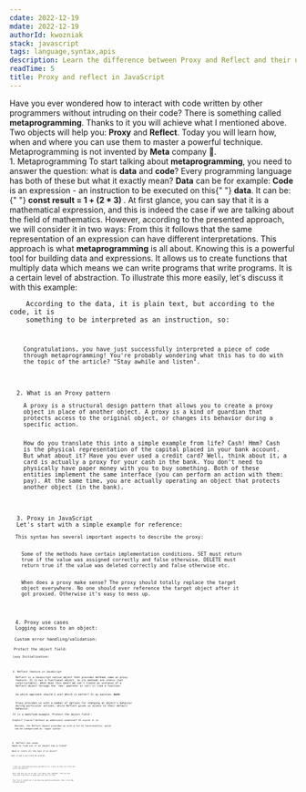 ```yaml
---
cdate: 2022-12-19
mdate: 2022-12-19
authorId: kwozniak
stack: javascript
tags: language,syntax,apis
description: Learn the difference between Proxy and Reflect and their useful use cases.
readTime: 5
title: Proxy and reflect in JavaScript
---
```


<Prelude>
  <M>
    Have you ever wondered how to interact with code written by other
    programmers without intruding on their code?
  </M>
  <M>
    There is something called <B>metaprogramming</B>. Thanks to it you will
    achieve what I mentioned above.
  </M>
  <M>
    Two objects will help you: <B>Proxy</B> and <B>Reflect</B>. Today you will
    learn how, when and where you can use them to master a powerful technique.
  </M>
  <Hint hasBg>
    Metaprogramming is not invented by <B>Meta</B> company 🤡.
  </Hint>
</Prelude>

<Section>
  <XL>1. Metaprogramming</XL>
  <M>
    To start talking about <B>metaprogramming</B>, you need to answer the
    question: what is <B>data</B> and <B>code</B>? Every programming language
    has both of these but what it exactly mean?
  </M>
  <M>
    <B>Data</B> can be for example:
  </M>
  <List items="number, symbol, array, object, string" />
  <M>
    <B>Code</B> is an expression - an instruction to be executed on this{" "}
    <B>data</B>. It can be:{" "}
    <B hasBg fullBg>
      const result = 1 + (2 * 3)
    </B>
    .
  </M>
  <M>
    At first glance, you can say that it is a mathematical expression, and this
    is indeed the case if we are talking about the field of mathematics.
    However, according to the presented approach, we will consider it in two
    ways:
  </M>
  <List items="by data: '1 + (2 * 3)' - is a string!, by code: '1 + (2 * 3)' - is it code snippet? Then it is 7!" />
  <M>
    From this it follows that the same representation of an expression can have
    different interpretations. This approach is what <B>metaprogramming</B> is
    all about.
  </M>
  <M>
    Knowing this is a powerful tool for building data and expressions. It allows
    us to create functions that multiply data which means we can write programs
    that write programs. It is a certain level of abstraction.
  </M>
  <M>To illustrate this more easily, let's discuss it with this example:</M>
  <Code
    description="For loop"
    src="/snippets/proxy-and-reflect-in-javascript/for.js"
  />
  <M>
    According to the data, it is plain text, but according to the code, it is
    something to be interpreted as an instruction, so:
  </M>
  <Code
    description="For as set of instructions"
    src="/snippets/proxy-and-reflect-in-javascript/for-pseudo.txt"
  />
  <Hint hasBg>
    Congratulations, you have just successfully interpreted a piece of code
    through metaprogramming! You're probably wondering what this has to do with
    the topic of the article? "Stay awhile and listen".
  </Hint>
</Section>

<Section>
  <XL>2. What is an Proxy pattern</XL>
  <M>
    A proxy is a structural design pattern that allows you to create a proxy
    object in place of another object. A proxy is a kind of guardian that
    protects access to the original object, or changes its behavior during a
    specific action.
  </M>
  <M>
    How do you translate this into a simple example from life? Cash! Hmm? Cash
    is the physical representation of the capital placed in your bank account.
    But what about it? Have you ever used a credit card? Well, think about it, a
    card is actually a proxy for your cash in the bank. You don't need to
    physically have paper money with you to buy something. Both of these
    entities implement the same interface (you can perform an action with them:
    pay). At the same time, you are actually operating an object that protects
    another object (in the bank).
  </M>
</Section>

<Section>
  <XL>3. Proxy in JavaScript</XL>
  <M>Let's start with a simple example for reference:</M>
  <Code
    description="Your first Proxy"
    src="/snippets/proxy-and-reflect-in-javascript/what-it-comes-with.js"
  />
  <M>This syntax has several important aspects to describe the proxy:</M>
  <List items="target - (ProtectedObject) is a object to protect by guard, trap - proxy config that has methods that intercept operations, handler - object of traps definitions" />
  <M>
    Some of the methods have certain implementation conditions. SET must return
    true if the value was assigned correctly and false otherwise, DELETE must
    return true if the value was deleted correctly and false otherwise etc.
  </M>
  <M>
    When does a proxy make sense? The proxy should totally replace the target
    object everywhere. No one should ever reference the target object after it
    got proxied. Otherwise it’s easy to mess up.
  </M>
</Section>

<Section>
  <XL>4. Proxy use cases</XL>
  <M>Logging access to an object:</M>
  <Code
    description="Logging properties"
    src="/snippets/proxy-and-reflect-in-javascript/logging-access-to-obj.js"
  />
  <M>Custom error handling/validation:</M>
  <Code
    description="Cool validation"
    src="/snippets/proxy-and-reflect-in-javascript/validation.js"
  />
  <M>Protect the object field:</M>
  <Code
    description="Like a guard"
    src="/snippets/proxy-and-reflect-in-javascript/guard.js"
  />
  <M>Lazy Initialization:</M>
  <Code
    description="Lazy af"
    src="/snippets/proxy-and-reflect-in-javascript/lazy.js"
  />
</Section>

<Section>
  <XL>5. Reflect feature in JavaScript</XL>
  <M>
    Reflect is a Javascript native object that provides methods same as proxy
    feature. It is not a functional object, so its methods are static (not
    constructable). What does this mean? We can't create an instance of a
    Reflect object through the 'new' operator or call it like a function.
  </M>
  <M>
    So which approach should I use? Which is better? In my opinion: <B>both</B>.
  </M>
  <M>
    Proxy provides us with a number of options for changing an object's behavior
    during particular actions, while Reflect gives us access to their default
    behavior.
  </M>
  <M>It is a modified example 'Protect the object field':</M>
  <Code
    description="Guard but with Reflect"
    src="/snippets/proxy-and-reflect-in-javascript/reflect-guard.js"
  />
  <M>Simpler? Clearer? Without an additional condition? Of course it is.</M>
  <M>
    Besides, the Reflect object provides us with a lot of functionality, which
    can be categorized as 'sugar syntax'.
  </M>
</Section>

<Section>
  <XL>6. Reflect use cases</XL>
  <M>Need to find out if an object has a field?</M>
  <Code
    description="Searching..."
    src="/snippets/proxy-and-reflect-in-javascript/find-field.js"
  />
  <M>Need to return all the keys of an object?</M>
  <Code
    description="Keys list"
    src="/snippets/proxy-and-reflect-in-javascript/keys-in-obj.js"
  />
  <M>Want to add a new field? No problem!</M>
  <Code
    description="Adding field"
    src="/snippets/proxy-and-reflect-in-javascript/new-field.js"
  />
</Section>

<Summary>
  <M>
    I hope you understand now Proxy and Reflect 🧑‍💻. I must say they are tricky but
    useful and powerful.
  </M>
  <M>
    Next time when you see an ugly, old legacy code. Remember, that you have
    these API's and there is maybe good use case for them.
  </M>
  <M>
    Feel free to contact me if you have any questions/proposals. Have a nice day
    and good health!
  </M>
</Summary>
